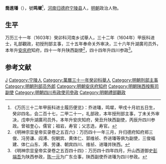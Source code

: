 '''喬進璠'''（{{bd|？||？|catIdx=}}），號'''鸣墀'''<ref>《万历三十二年甲辰科进士履历便览》：乔进璠，鸣墀，甲戌十月初五日生，癸卯四名，会二百十七，二甲二十一，礼部政，本年授刑部主事，丁未关外审决，戊申升湖廣司员外，本年升安庆知府，癸丑升陕西副使，丙辰升四川参政。曾祖奎心，儒官；祖岩，寿官；父志选，寿官。</ref>，[[河南|河南]][[归德府|归德府]][[宁陵县|宁陵县]]人，[[明朝|明朝]]政治人物。

== 生平 ==
万历三十一年（1603年）癸卯科河南乡试舉人，三十二年（1604年）甲辰科进士，礼部觀政，初授刑部主事，三十五年奉命关外审决，三十六年升湖廣司员外，本年升[[安庆府|安庆府]]知府，四十一年升陕西副使<ref>《明神宗显皇帝实录卷之五百六》：万历四十一年三月，升归德府知府郑三俊、冯劳谦、阎溥、倪朝宾、黄体仁、郭维祯、乔进璠等俱为副使，三俊福建、体仁山东、溥、劳谦、朝宾四川、维祯、进璠并陕西。</ref>，四十四年升四川参政<ref>《明神宗显皇帝实录卷之五百四十四》：万历四十四年四月，升山西道御史[[彭端吾|彭端吾]]为陕西参政，[[陈一元|陈一元]]为广东佥事，陕西副使乔进璠为四川参政。</ref>。

==参考文献==
{{reflist}}

{{萬曆三十二年甲辰科殿試金榜}}

{{Authority control}}

{{DEFAULTSORT:}}
[[Category:乔姓|J]]
[[Category:宁陵人|Category:宁陵人]]
[[Category:萬曆三十一年癸卯科舉人|Category:萬曆三十一年癸卯科舉人]]
[[Category:明朝刑部主事|Category:明朝刑部主事]]
[[Category:明朝刑部员外郎|Category:明朝刑部员外郎]]
[[Category:明朝安庆府知府|Category:明朝安庆府知府]]
[[Category:明朝陕西按察司副使|Category:明朝陕西按察司副使]]
[[Category:明朝四川布政使司參政|Category:明朝四川布政使司參政]]
[[Category:明朝禮部觀政|Category:明朝禮部觀政]]